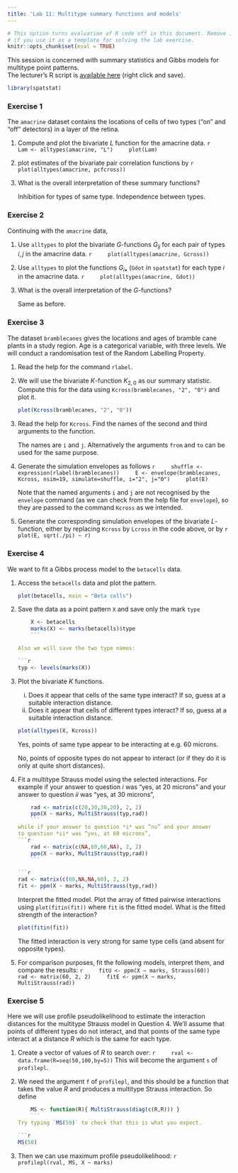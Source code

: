 ```yaml
---
title: 'Lab 11: Multitype summary functions and models'
---
```


```r
# This option turns evaluation of R code off in this document. Remove it
# if you use it as a template for solving the lab exercise.
knitr::opts_chunk$set(eval = TRUE)
```

This session is concerned with summary statistics and Gibbs models for multitype point patterns.  
The lecturer's R script is [available here](https://raw.githubusercontent.com/spatstat/testWorkshop/master/Scripts/script11.R) (right click and save).

```r
library(spatstat)
```

### Exercise 1

The `amacrine` dataset contains the locations of cells of
two types (“on” and “off” detectors) in a layer of the retina.

1.  Compute and plot the bivariate $L$ function for the amacrine data.
    ```r
    Lam <- alltypes(amacrine, "L")
    plot(Lam)
    ```

2.  plot estimates of the bivariate pair correlation functions by
    ```r
    plot(alltypes(amacrine, pcfcross))
    ```

3.  What is the overall interpretation of these summary functions?

    Inhibition for types of same type. Independence between types.

### Exercise 2

Continuing with the `amacrine` data,

1.  Use `alltypes` to plot the bivariate $G$-functions
    $G_{ij}$ for each pair of types $i,j$ in the amacrine data.
    ```r
    plot(alltypes(amacrine, Gcross))
    ```

2.  Use `alltypes` to plot the functions $G_{i\bullet}$ (`Gdot` in `spatstat`)
    for each type $i$ in the amacrine data.
    ```r
    plot(alltypes(amacrine, Gdot))
    ```

3.  What is the overall interpretation of the $G$-functions?

    Same as before.

### Exercise 3

The dataset `bramblecanes` gives the locations and ages
of bramble cane plants in a study region. Age is a categorical
variable, with three levels. We will conduct a randomisation test of
the Random Labelling Property.

1.  Read the help for the command `rlabel`.

2.  We will use the bivariate $K$-function $K_{2,0}$ as our summary
    statistic. Compute this for the data using
    `Kcross(bramblecanes, "2", "0")` and plot it.
    
    ```r
    plot(Kcross(bramblecanes, "2", "0"))
    ```

3.  Read the help for `Kcross`. Find the names of the
    second and third arguments to the function.
    
    The names are `i` and `j`. Alternatively the arguments `from` and `to` can
    be used for the same purpose.

4.  Generate the simulation envelopes as follows
    ```r
    shuffle <- expression(rlabel(bramblecanes))
    E <- envelope(bramblecanes, Kcross, nsim=19, simulate=shuffle, i="2", j="0")
    plot(E)
    ```

    Note that the named arguments `i` and `j`
    are not recognised by the `envelope` command (as we
    can check from the help file for `envelope`), so they
    are passed to the command `Kcross` as we intended.

5.  Generate the corresponding simulation envelopes of the bivariate
    $L$-function, either by replacing `Kcross` by
    `Lcross` in the code above, or by
    ```r
    plot(E, sqrt(./pi) ~ r)
    ```


### Exercise 4

We want to fit a Gibbs process model to the `betacells` data.

1.  Access the `betacells` data and plot the pattern.

    ```r
    plot(betacells, main = "Beta cells")
    ```


2.  Save the data as a point pattern `X` and save only the mark `type`
    ```r
    X <- betacells
    marks(X) <- marks(betacells)$type
    ```
    
    Also we will save the two type names:

    ```r
    typ <- levels(marks(X))
    ```

3.  Plot the bivariate $K$ functions.

    i.  Does it appear that cells of the same type interact? If
        so, guess at a suitable interaction distance.
    ii.  Does it appear that cells of different types interact?
        If so, guess at a suitable interaction distance.

    ```r
    plot(alltypes(X, Kcross))
    ```
    
    Yes, points of same type appear to be interacting at e.g. 60 microns.
    
    No, points of opposite types do not appear to interact (or if they do it is only
    at quite short distances).

4.  Fit a multitype Strauss model using the selected interactions.
    For example if your answer to question *i* was “yes, at 20
    microns” and your answer to question *ii* was “yes, at 30
    microns”,
    ```r
    rad <- matrix(c(20,30,30,20), 2, 2)
    ppm(X ~ marks, MultiStrauss(typ,rad))
    ```             
    while if your answer to question *i* was “no” and your answer
    to question *ii* was “yes, at 60 microns”,
    ```r
    rad <- matrix(c(NA,60,60,NA), 2, 2)
    ppm(X ~ marks, MultiStrauss(typ,rad))
    ```             

    ```r
    rad <- matrix(c(60,NA,NA,60), 2, 2)
    fit <- ppm(X ~ marks, MultiStrauss(typ,rad))
    ```

    Interpret the fitted model. Plot the array of fitted pairwise
    interactions using `plot(fitin(fit))` where
    `fit` is the fitted model. What is the fitted
    strength of the interaction?
    
    
    ```r
    plot(fitin(fit))
    ```
    
    The fitted interaction is very strong for same type cells (and absent for opposite
    types).

5.  For comparison purposes, fit the following models, interpret
    them, and compare the results:
    ```r
    fitU <- ppm(X ~ marks, Strauss(60))
    rad <- matrix(60, 2, 2)
    fitE <- ppm(X ~ marks, MultiStrauss(rad))
    ```


### Exercise 5

Here we will use profile pseudolikelihood to estimate the
interaction distances for the multitype Strauss model in
Question 4. We’ll assume that points of different types do
not interact, and that points of the same type interact at a
distance $R$ which is the same for each type.

1.  Create a vector of values of $R$ to search over:
    ```r
    rval <- data.frame(R=seq(50,100,by=5))
    ```
    This will become the argument `s` of `profilepl`.

2.  We need the argument `f` of `profilepl`, and this should be a
    function that takes the value $R$ and produces a multitype
    Strauss interaction. So define
    ```r
    MS <- function(R){ MultiStrauss(diag(c(R,R))) }
    ```
    Try typing `MS(50)` to check that this is what you expect.

    ```r
    MS(50)
    ```

3.  Then we can use maximum profile pseudolikelihood:
    ```r
    profilepl(rval, MS, X ~ marks)
    ```
